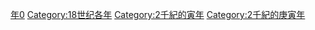 {{Catnav|頁面分類|历史|歷史時代|年|18世纪各年}}
{{Commons category|1770}}

[[Category:1770年代|年0]]
[[Category:18世纪各年|Category:18世纪各年]]
[[Category:2千紀的寅年|Category:2千紀的寅年]]
[[Category:2千紀的庚寅年|Category:2千紀的庚寅年]]